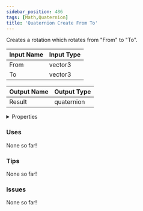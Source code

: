 ```yaml
---
sidebar_position: 486
tags: [Math,Quaternion]
title: 'Quaternion Create From To'
---
```


Creates a rotation which rotates from "From" to "To".




<EsbSvg />

| Input Name | Input Type |
|-----------|-----------|
| From | vector3 |
| To | vector3 |

| Output Name | Output Type |
|-----------|-----------|
| Result | quaternion |


<details>
  <summary>Properties</summary>
  <div>
    <div>
    <table>
      <thead>
        <tr>
          <th>Is beta required?</th>
          <th>❌</th>
        </tr>
        <tr>
          <th>Is this chip a trolling risk?</th>
          <th>❌</th>
        </tr>
        <tr>
          <th>Is this chip a role assignment risk?</th>
          <th>❌</th>
        </tr>
        <tr>
          <th>Chip UUID</th>
          <th>1069c5de-c7e3-40e0-bd90-52135873b36d</th>
        </tr>
      </thead>
    </table>
    </div>
  </div>
</details>

### Uses

None so far!

### Tips

None so far!

### Issues

None so far!